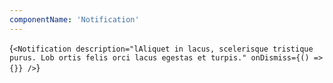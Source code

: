 ```yaml
---
componentName: 'Notification'
---
```


<LiveComponent>{`
<Notification
  description="lAliquet in lacus, scelerisque tristique purus. Lob ortis felis orci lacus egestas et turpis."
  onDismiss={() => {}}
/>
`}</LiveComponent>

